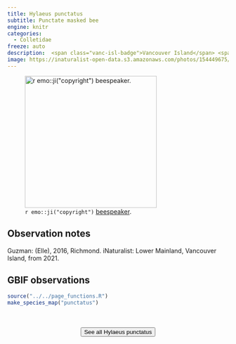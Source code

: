 ```yaml
---
title: Hylaeus punctatus
subtitle: Punctate masked bee
engine: knitr
categories:
  - Colletidae
freeze: auto
description:  <span class="vanc-isl-badge">Vancouver Island</span> <span class="lower-mainland-badge">Lower Mainland</span>
image: https://inaturalist-open-data.s3.amazonaws.com/photos/154449675/large.jpeg
---
```

![`r emo::ji("copyright")` [beespeaker ](https://inaturalist.ca/photos/310076827).](https://inaturalist-open-data.s3.amazonaws.com/photos/154449675/large.jpeg){height=300}

## Observation notes  
Guzman: (Elle), 2016, <span class="hl-place-name">Richmond</span>. iNaturalist: <span class="hl-place-name">Lower Mainland</span>, <span class="hl-place-name"><span class="hl-place-name"><span class="hl-place-name">Vancouver</span> Is</span>land</span>, from 2021.

## GBIF observations  


```r
source("../../page_functions.R")
make_species_map("punctatus")
```
<br><br>
<center>


<a href="https://inaturalist.ca/observations?place_id=any&quality_grade=research&subview=map&taxon_id=459075"><button type="button" class="btn btn-secondary">See all Hylaeus punctatus <i class="fa-solid fa-arrow-up-right-from-square"></i> </button></a>
</center>

